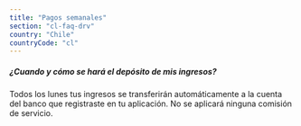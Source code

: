 ```yaml
---
title: "Pagos semanales"
section: "cl-faq-drv"
country: "Chile"
countryCode: "cl"
---
```


##### ¿Cuando y cómo se hará el depósito de mis ingresos?

Todos los lunes tus ingresos se transferirán automáticamente a la cuenta del banco que registraste en tu aplicación. No se aplicará ninguna comisión de servicio.
